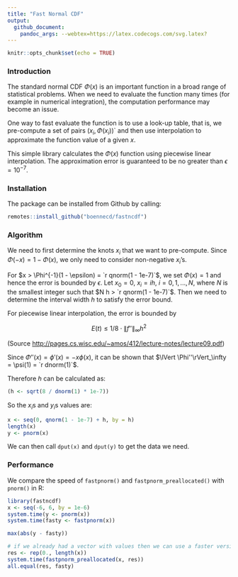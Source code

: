 ```yaml
---
title: "Fast Normal CDF"
output: 
  github_document:
    pandoc_args: --webtex=https://latex.codecogs.com/svg.latex?
---
```


```r
knitr::opts_chunk$set(echo = TRUE)
```

### Introduction

The standard normal CDF $\Phi(x)$ is an important function in a broad range of
statistical problems. When we need to evaluate the function many times
(for example in numerical integration), the computation performance may become
an issue.

One way to fast evaluate the function is to use a look-up table, that is, 
we pre-compute a set of pairs $(x_i, \Phi(x_i))$` and then use interpolation
to approximate the function value of a given $x$.

This simple library calculates the $\Phi(x)$ function using piecewise linear
interpolation. The approximation error is guaranteed to be no greater than
$\epsilon = 10^{-7}$.

### Installation 

The package can be installed from Github by calling:

```r
remotes::install_github("boennecd/fastncdf")
```


### Algorithm

We need to first determine the knots $x_i$ that we want to pre-compute.
Since $\Phi(-x) = 1 - \Phi(x)$, we only need to consider non-negative 
$x_i$'s.

For $x > \Phi^{-1}(1 - \epsilon) = `r qnorm(1 - 1e-7)`$, 
we set $\Phi(x) = 1$ and hence the error is
bounded by $\epsilon$. Let $x_0 = 0$, $x_i = ih$, $i = 0, 1, ..., N$, where
$N$ is the smallest integer such that $N h > `r qnorm(1 - 1e-7)`$.
Then we need to determine the interval width $h$ to satisfy the error bound.

For piecewise linear interpolation, the error is bounded by

$$E(t) \leq 1/8 \cdot \lVert f''\rVert_{\infty}h^2$$

(Source [http://pages.cs.wisc.edu/~amos/412/lecture-notes/lecture09.pdf](http://pages.cs.wisc.edu/~amos/412/lecture-notes/lecture09.pdf))


Since $\Phi''(x) = \phi'(x) = -x \phi(x)$, it can be shown that 
$\lVert \Phi''\rVert_\infty = \psi(1) = `r dnorm(1)`$.

Therefore $h$ can be calculated as:

```r
(h <- sqrt(8 / dnorm(1) * 1e-7))
```

So the $x_i$s and $y_i$s values are:

```r
x <- seq(0, qnorm(1 - 1e-7) + h, by = h)
length(x)
y <- pnorm(x)
```

We can then call `dput(x)` and `dput(y)` to get the data we need. 

### Performance

We compare the speed of `fastpnorm()` and `fastpnorm_preallocated()` 
with `pnorm()` in R:

```r
library(fastncdf)
x <- seq(-6, 6, by = 1e-6)
system.time(y <- pnorm(x))
system.time(fasty <- fastpnorm(x))

max(abs(y - fasty))

# if we already had a vector with values then we can use a faster version
res <- rep(0., length(x))
system.time(fastpnorm_preallocated(x, res))
all.equal(res, fasty)
```
